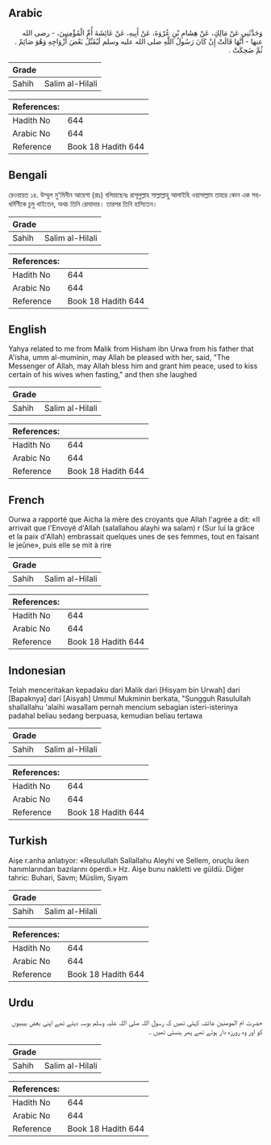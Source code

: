 ## Arabic


<div dir="rtl" lang="ar" style={{fontSize:'larger',backgroundColor:'#f8f9fa',padding:20}}>
وَحَدَّثَنِي عَنْ مَالِكٍ، عَنْ هِشَامِ بْنِ عُرْوَةَ، عَنْ أَبِيهِ، عَنْ عَائِشَةَ أُمِّ الْمُؤْمِنِينَ، - رضى الله عنها - أَنَّهَا قَالَتْ إِنْ كَانَ رَسُولُ اللَّهِ صلى الله عليه وسلم لَيُقَبِّلُ بَعْضَ أَزْوَاجِهِ وَهُوَ صَائِمٌ ‏.‏ ثُمَّ ضَحِكَتْ ‏.‏
</div>
<div style={{backgroundColor:'#f8f9fa',padding:20, marginBottom: 10}}><table> <thead> <tr> <th>Grade</th> <th></th> </tr> </thead> <tbody> <tr><td>Sahih</td><td>Salim al-Hilali</td></tr></tbody></table><table> <thead> <tr> <th>References:</th> <th></th> </tr> </thead> <tbody><tr><td>Hadith No</td><td>644</td></tr><tr><td>Arabic No</td><td>644</td></tr><tr><td>Reference</td><td>Book 18 Hadith 644</td></tr></tbody></table></div>

## Bengali


<div dir="ltr" lang="bn" style={{fontSize:'larger',backgroundColor:'#f8f9fa',padding:20}}>
রেওয়ায়ত ১৪. উম্মুল মু'মিনীন আয়েশা (রাঃ) বলিয়াছেনঃ রাসূলুল্লাহ সাল্লাল্লাহু আলাইহি ওয়াসাল্লাম তাহার কোন এক সহধর্মিণীকে চুমু খাইতেন, অথচ তিনি রোযাদার। তারপর তিনি হাসিতেন।
</div>
<div style={{backgroundColor:'#f8f9fa',padding:20, marginBottom: 10}}><table> <thead> <tr> <th>Grade</th> <th></th> </tr> </thead> <tbody> <tr><td>Sahih</td><td>Salim al-Hilali</td></tr></tbody></table><table> <thead> <tr> <th>References:</th> <th></th> </tr> </thead> <tbody><tr><td>Hadith No</td><td>644</td></tr><tr><td>Arabic No</td><td>644</td></tr><tr><td>Reference</td><td>Book 18 Hadith 644</td></tr></tbody></table></div>

## English


<div dir="ltr" lang="en" style={{fontSize:'larger',backgroundColor:'#f8f9fa',padding:20}}>
Yahya related to me from Malik from Hisham ibn Urwa from his father that A'isha, umm al-muminin, may Allah be pleased with her, said, "The Messenger of Allah, may Allah bless him and grant him peace, used to kiss certain of his wives when fasting," and then she laughed
</div>
<div style={{backgroundColor:'#f8f9fa',padding:20, marginBottom: 10}}><table> <thead> <tr> <th>Grade</th> <th></th> </tr> </thead> <tbody> <tr><td>Sahih</td><td>Salim al-Hilali</td></tr></tbody></table><table> <thead> <tr> <th>References:</th> <th></th> </tr> </thead> <tbody><tr><td>Hadith No</td><td>644</td></tr><tr><td>Arabic No</td><td>644</td></tr><tr><td>Reference</td><td>Book 18 Hadith 644</td></tr></tbody></table></div>

## French


<div dir="ltr" lang="fr" style={{fontSize:'larger',backgroundColor:'#f8f9fa',padding:20}}>
Ourwa a rapporté que Aicha la mère des croyants que Allah l'agrée a dit: «Il arrivait que l'Envoyé d'Allah (salallahou alayhi wa salam) r (Sur lui la grâce et la paix d'Allah) embrassait quelques unes de ses femmes, tout en faisant le jeûne», puis elle se mit à rire
</div>
<div style={{backgroundColor:'#f8f9fa',padding:20, marginBottom: 10}}><table> <thead> <tr> <th>Grade</th> <th></th> </tr> </thead> <tbody> <tr><td>Sahih</td><td>Salim al-Hilali</td></tr></tbody></table><table> <thead> <tr> <th>References:</th> <th></th> </tr> </thead> <tbody><tr><td>Hadith No</td><td>644</td></tr><tr><td>Arabic No</td><td>644</td></tr><tr><td>Reference</td><td>Book 18 Hadith 644</td></tr></tbody></table></div>

## Indonesian


<div dir="ltr" lang="id" style={{fontSize:'larger',backgroundColor:'#f8f9fa',padding:20}}>
Telah menceritakan kepadaku dari Malik dari [Hisyam bin Urwah] dari [Bapaknya] dari [Aisyah] Ummul Mukminin berkata, "Sungguh Rasulullah shallallahu 'alaihi wasallam pernah mencium sebagian isteri-isterinya padahal beliau sedang berpuasa, kemudian beliau tertawa
</div>
<div style={{backgroundColor:'#f8f9fa',padding:20, marginBottom: 10}}><table> <thead> <tr> <th>Grade</th> <th></th> </tr> </thead> <tbody> <tr><td>Sahih</td><td>Salim al-Hilali</td></tr></tbody></table><table> <thead> <tr> <th>References:</th> <th></th> </tr> </thead> <tbody><tr><td>Hadith No</td><td>644</td></tr><tr><td>Arabic No</td><td>644</td></tr><tr><td>Reference</td><td>Book 18 Hadith 644</td></tr></tbody></table></div>

## Turkish


<div dir="ltr" lang="tr" style={{fontSize:'larger',backgroundColor:'#f8f9fa',padding:20}}>
Aişe r.anha anlatıyor: «Resulullah Sallallahu Aleyhi ve Sellem, oruçlu iken hanımlarından bazılarını öperdi.» Hz. Aişe bunu nakletti ve güldü. Diğer tahric: Buhari, Savm; Müslim, Sıyam
</div>
<div style={{backgroundColor:'#f8f9fa',padding:20, marginBottom: 10}}><table> <thead> <tr> <th>Grade</th> <th></th> </tr> </thead> <tbody> <tr><td>Sahih</td><td>Salim al-Hilali</td></tr></tbody></table><table> <thead> <tr> <th>References:</th> <th></th> </tr> </thead> <tbody><tr><td>Hadith No</td><td>644</td></tr><tr><td>Arabic No</td><td>644</td></tr><tr><td>Reference</td><td>Book 18 Hadith 644</td></tr></tbody></table></div>

## Urdu


<div dir="rtl" lang="ur" style={{fontSize:'larger',backgroundColor:'#f8f9fa',padding:20}}>
حضرت ام المومنین عائشہ کہتی تھیں کہ رسول اللہ صلی اللہ علیہ وسلم بوسہ دیتے تھے اپنی بعض بیبیوں کو اور وہ رورزہ دار ہوتے تھے پھر ہنستی تھیں ۔
</div>
<div style={{backgroundColor:'#f8f9fa',padding:20, marginBottom: 10}}><table> <thead> <tr> <th>Grade</th> <th></th> </tr> </thead> <tbody> <tr><td>Sahih</td><td>Salim al-Hilali</td></tr></tbody></table><table> <thead> <tr> <th>References:</th> <th></th> </tr> </thead> <tbody><tr><td>Hadith No</td><td>644</td></tr><tr><td>Arabic No</td><td>644</td></tr><tr><td>Reference</td><td>Book 18 Hadith 644</td></tr></tbody></table></div>